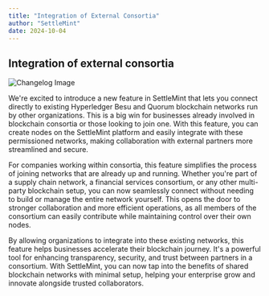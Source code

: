```yaml
---
title: "Integration of External Consortia"
author: "SettleMint"
date: 2024-10-04
---
```


## Integration of external consortia

![Changelog Image](./assets/integration-of-external-consortia.png)

We're excited to introduce a new feature in SettleMint that lets you connect
directly to existing Hyperledger Besu and Quorum blockchain networks run by
other organizations. This is a big win for businesses already involved in
blockchain consortia or those looking to join one. With this feature, you can
create nodes on the SettleMint platform and easily integrate with these
permissioned networks, making collaboration with external partners more
streamlined and secure.

For companies working within consortia, this feature simplifies the process of
joining networks that are already up and running. Whether you're part of a
supply chain network, a financial services consortium, or any other multi-party
blockchain setup, you can now seamlessly connect without needing to build or
manage the entire network yourself. This opens the door to stronger
collaboration and more efficient operations, as all members of the consortium
can easily contribute while maintaining control over their own nodes.

By allowing organizations to integrate into these existing networks, this
feature helps businesses accelerate their blockchain journey. It's a powerful
tool for enhancing transparency, security, and trust between partners in a
consortium. With SettleMint, you can now tap into the benefits of shared
blockchain networks with minimal setup, helping your enterprise grow and
innovate alongside trusted collaborators.
